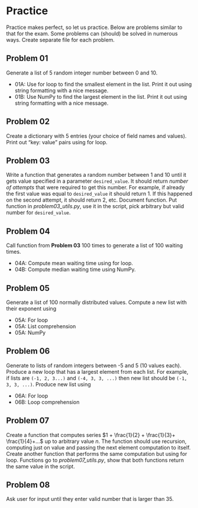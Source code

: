 # Practice {#practice}

Practice makes perfect, so let us practice. Below are problems similar to that for the exam. Some problems can (should) be solved in numerous ways. Create separate file for each problem.

## Problem 01

Generate a list of 5 random integer number between 0 and 10. 

* 01A: Use for loop to find the smallest element in the list. Print it out using string formatting with a nice message.
* 01B: Use NumPy to find the largest element in the list. Print it out using string formatting with a nice message.

## Problem 02

Create a dictionary with 5 entries (your choice of field names and values). Print out "key: value" pairs using for loop.

## Problem 03
Write a function that generates a random number between 1 and 10 until it gets value specified in a parameter `desired_value`. It should return _number of attempts_ that were required to get this number. For example, if already the first value was equal to `desired_value` it should return $1$. If this happened on the second attempt, it should return $2$, etc. Document function. Put function in _problem03_utils.py_, use it in the script, pick arbitrary but valid number for `desired_value`.

## Problem 04
Call function from **Problem 03** 100 times to generate a list of 100 waiting times. 

* 04A: Compute mean waiting time using for loop.
* 04B: Compute median waiting time using NumPy.

## Problem 05
Generate a list of 100 normally distributed values. Compute a new list with their exponent using

* 05A: For loop
* 05A: List comprehension
* 05A: NumPy

## Problem 06
Generate to lists of random integers between -5 and 5 (10 values each). Produce a new loop that has a largest element from each list. For example, if lists are `(-1, 2, 3...)` and `(-4, 3, 3, ...)` then new list should be `(-1, 3, 3, ...)`. Produce new list using 

* 06A: For loop
* 06B: Loop comprehension

## Problem 07
Create a function that computes series $1 + \frac{1}{2} + \frac{1}{3}+ \frac{1}{4}+...$ up to arbitrary value $n$. The function should use recursion, computing just on value and passing the next element computation to itself. Create another function that performs the same computation but using for loop. Functions go to  _problem07_utils.py_, show that both functions return the same value in the script.

## Problem 08
Ask user for input until they enter valid number that is larger than 35.


